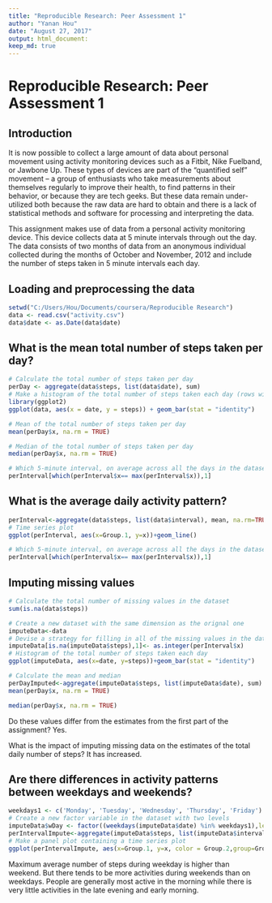 ```yaml
---
title: "Reproducible Research: Peer Assessment 1"
author: "Yanan Hou"
date: "August 27, 2017"
output: html_document:
keep_md: true
---
```


# Reproducible Research: Peer Assessment 1

## Introduction
It is now possible to collect a large amount of data about personal movement using activity monitoring devices such as a Fitbit, Nike Fuelband, or Jawbone Up. These types of devices are part of the “quantified self” movement – a group of enthusiasts who take measurements about themselves regularly to improve their health, to find patterns in their behavior, or because they are tech geeks. But these data remain under-utilized both because the raw data are hard to obtain and there is a lack of statistical methods and software for processing and interpreting the data.

This assignment makes use of data from a personal activity monitoring device. This device collects data at 5 minute intervals through out the day. The data consists of two months of data from an anonymous individual collected during the months of October and November, 2012 and include the number of steps taken in 5 minute intervals each day.


## Loading and preprocessing the data
```r
setwd("C:/Users/Hou/Documents/coursera/Reproducible Research")
data <- read.csv("activity.csv")
data$date <- as.Date(data$date)
```


## What is the mean total number of steps taken per day?
```r
# Calculate the total number of steps taken per day
perDay <- aggregate(data$steps, list(data$date), sum)
# Make a histogram of the total number of steps taken each day (rows with missing values are removed)
library(ggplot2)
ggplot(data, aes(x = date, y = steps)) + geom_bar(stat = "identity")
```
```r
# Mean of the total number of steps taken per day
mean(perDay$x, na.rm = TRUE)
```
```r
# Median of the total number of steps taken per day
median(perDay$x, na.rm = TRUE)
```
```r
# Which 5-minute interval, on average across all the days in the dataset, contains the maximum number of steps?
perInterval[which(perInterval$x== max(perInterval$x)),1]
```


## What is the average daily activity pattern?
```r
perInterval<-aggregate(data$steps, list(data$interval), mean, na.rm=TRUE)
# Time series plot
ggplot(perInterval, aes(x=Group.1, y=x))+geom_line()
```
```r
# Which 5-minute interval, on average across all the days in the dataset, contains the maximum number of steps?
perInterval[which(perInterval$x== max(perInterval$x)),1]
```


## Imputing missing values
```r
# Calculate the total number of missing values in the dataset
sum(is.na(data$steps))
```
```r
# Create a new dataset with the same dimension as the orignal one
imputeData<-data
# Devise a strategy for filling in all of the missing values in the dataset: missing values are replaced with the mean total number of steps taken per day
imputeData[is.na(imputeData$steps),1]<- as.integer(perInterval$x)
# Histogram of the total number of steps taken each day
ggplot(imputeData, aes(x=date, y=steps))+geom_bar(stat = "identity")
```
```r
# Calculate the mean and median
perDayImputed<-aggregate(imputeData$steps, list(imputeData$date), sum)
mean(perDay$x, na.rm = TRUE)
```
```r
median(perDay$x, na.rm = TRUE)
```
Do these values differ from the estimates from the first part of the assignment? Yes.

What is the impact of imputing missing data on the estimates of the total daily number of steps? It has increased.


## Are there differences in activity patterns between weekdays and weekends?
```r
weekdays1 <- c('Monday', 'Tuesday', 'Wednesday', 'Thursday', 'Friday')
# Create a new factor variable in the dataset with two levels 
imputeData$wDay <- factor((weekdays(imputeData$date) %in% weekdays1),levels=c(FALSE, TRUE), labels=c('weekend', 'weekday'))
perIntervalImpute<-aggregate(imputeData$steps, list(imputeData$interval, imputeData$wDay), mean)
# Make a panel plot containing a time series plot
ggplot(perIntervalImpute, aes(x=Group.1, y=x, color = Group.2,group=Group.2))+geom_line()+facet_wrap(~Group.2,nrow = 2)
```
Maximum average number of steps during weekday is higher than weekend. But there tends to be more activities during weekends than on weekdays. People are generally most active in the morning while there is very little activities in the late evening and early morning.
